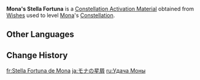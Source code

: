 {{Item Infobox
|id           = 001141
|image        = Item Stella Fortuna (5 Star).png
|type         = Constellation Activation Materials
|group        = Stella Fortuna
|quality      = 5
|description  = [[Mona]]'s Constellation Activation Material
|source1      = [[Wishes]]
}}
'''Mona's Stella Fortuna''' is a [[Constellation Activation Material]] obtained from [[Wishes]] used to level [[Mona]]'s [[Constellation]].

==Other Languages==
{{Other Languages|default_hidden=1
|en      = Mona's Stella Fortuna
|zhs     = 莫娜的命星
|zhs_rm  = Mònà de Mìngxīng
|zht     = 莫娜的命星
|zht_rm  = Mònà de Mìngxīng
|ja      = モナの星屑
|ja_rm   = Mona no Hoshikuzu
|ko      = 모나<->의 운명<->의 별
|es      = Stella Fortuna de Mona
|fr      = Stella Fortuna de Mona
|ru      = Удача Моны
|th      = ดวงดาวแห่งชีวิตของ Mona
|th_rm   = Duangdao haeng Chiwit khong Mona
|vi      = Chòm Sao Của Mona
|de      = Stella Fortuna von Mona
|id      = Mona's Stella Fortuna
|pt      = Stella Fortuna de Mona
|tr      = Mona'nın Yaşam Yıldızı
|it      = Stella Fortuna di Mona
}}

==Change History==
{{Change History|1.0}}

[[fr:Stella Fortuna de Mona]]
[[ja:モナの星屑]]
[[ru:Удача Моны]]